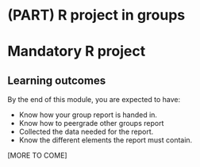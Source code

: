 ```r
```


# (PART) R project in groups {-} 

# Mandatory R project {#sec-project}

## Learning outcomes {#lo-project}

By the end of this module, you are expected to have:

* Know how your group report is handed in.
* Know how to peergrade other groups report
* Collected the data needed for the report.
* Know the different elements the report must contain.

[MORE TO COME]

<!-- After handing in and grading the report you should practiced: -->

<!-- * asfd -->
<!-- * dsf -->

<!-- SOLO increasing: identify · memorise · name · do simple procedure · collect data · -->
<!-- enumerate · describe · interpret · formulate · list · paraphrase · combine · do -->
<!-- algorithms · compare · contrast · explain causes · analyse · relate · derive · -->
<!-- evaluate · apply · argue · theorise · generalise · hypothesise · solve · reflect -->


<!-- ## [Other sections] -->


<!-- ## Recap -->

<!-- [Summary of learning] -->

<!-- ## Exercises -->


<!-- ## Resources -->

<!-- [Links to further resources] -->





